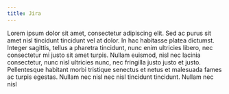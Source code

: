 ```yaml
---
title: Jira
---
```


Lorem ipsum dolor sit amet, consectetur adipiscing elit. Sed ac purus sit amet nisl
tincidunt tincidunt vel at dolor. In hac habitasse platea dictumst. Integer
sagittis, tellus a pharetra tincidunt, nunc enim ultricies libero, nec
consectetur mi justo sit amet turpis. Nullam euismod, nisl nec lacinia
consectetur, nunc nisl ultricies nunc, nec fringilla justo justo et justo.
Pellentesque habitant morbi tristique senectus et netus et malesuada fames ac
turpis egestas. Nullam nec nisl nec nisl tincidunt tincidunt. Nullam nec nisl